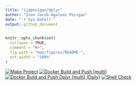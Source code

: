 ```yaml
---
title: "ijapesigan/dplyr"
author: "Ivan Jacob Agaloos Pesigan"
date: "`r Sys.Date()`"
output: github_document
---
```


<!-- README.md is generated from .setup/readme/README.Rmd. Please edit that file -->

```r
knitr::opts_chunk$set(
  collapse = TRUE,
  comment = "#>",
  fig.path = "man/figures/README-",
  out.width = "100%"
)
```

<!-- badges: start -->
[![Make Project](https://github.com/ijapesigan/docker-dplyr/actions/workflows/make.yml/badge.svg)](https://github.com/ijapesigan/docker-dplyr/actions/workflows/make.yml)
[![Docker Build and Push [multi]](https://github.com/ijapesigan/docker-dplyr/actions/workflows/docker-build-push-multi.yml/badge.svg)](https://github.com/ijapesigan/docker-dplyr/actions/workflows/docker-build-push-multi.yml)
[![Docker Build and Push Dplyr [multi] (Daily)](https://github.com/ijapesigan/docker-dplyr/actions/workflows/docker-build-push-daily-multi-dplyr.yml/badge.svg)](https://github.com/ijapesigan/docker-dplyr/actions/workflows/docker-build-push-daily-multi-dplyr.yml)
[![Shell Check](https://github.com/ijapesigan/docker-dplyr/actions/workflows/shellcheck.yml/badge.svg)](https://github.com/ijapesigan/docker-dplyr/actions/workflows/shellcheck.yml)
<!-- badges: end -->
